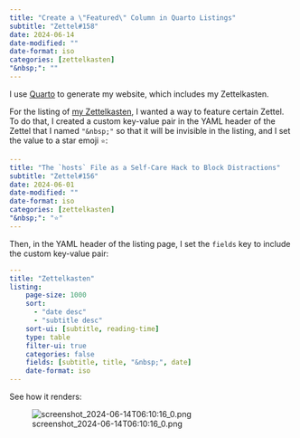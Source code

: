 ```yaml
---
title: "Create a \"Featured\" Column in Quarto Listings"
subtitle: "Zettel#158"
date: 2024-06-14
date-modified: ""
date-format: iso
categories: [zettelkasten]
"&nbsp;": ""
---
```

I use [Quarto](https://quarto.org) to generate my website, which includes my Zettelkasten.

For the listing of [my Zettelkasten](https://sderev.com/zettel), I wanted a way to feature certain Zettel. To do that, I created a custom key-value pair in the YAML header of the Zettel that I named `"&nbsp;"` so that it will be invisible in the listing, and I set the value to a star emoji `⭐`:

```yaml
---
title: "The `hosts` File as a Self-Care Hack to Block Distractions"
subtitle: "Zettel#156"
date: 2024-06-01
date-modified: ""
date-format: iso
categories: [zettelkasten]
"&nbsp;": "⭐"
---
```

Then, in the YAML header of the listing page, I set the `fields` key to include the custom key-value pair:

```yaml
---
title: "Zettelkasten"
listing:
    page-size: 1000
    sort: 
      - "date desc"
      - "subtitle desc"
    sort-ui: [subtitle, reading-time]
    type: table
    filter-ui: true
    categories: false
    fields: [subtitle, title, "&nbsp;", date]
    date-format: iso
---
```

See how it renders:

![screenshot_2024-06-14T06:10:16_0.png](/zettel/assets/images/screenshot_2024-06-14T06:10:16_0.png)
